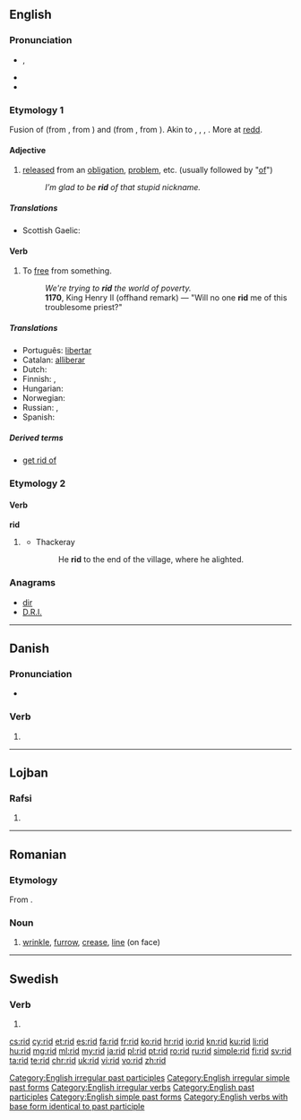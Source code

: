 {{also|riđ}}
==English==

===Pronunciation===
* {{IPA|/ˈrɪd/}}, {{X-SAMPA|/'/}}
* {{audio|en-us-rid.ogg|Audio (US)}}
* {{rhymes|ɪd}}

===Etymology 1===
Fusion of {{etyl|enm|en}} {{term|redden||to deliver from, rid, clear|lang=enm}} (from {{etyl|ang|en}} {{term|hreddan||to deliver, rescue, free from, take away|lang=ang}}, from {{etyl|gem-pro|en}} {{term/t|gem-pro|*hradjaną||to save, deliver}}) and {{etyl|enm|en}} {{term|ridden||to clear away, remove obstructions|lang=enm}} (from {{etyl|ang|en}} {{term|gehryddan|ġeryddan|to clear land|lang=ang}}, from {{etyl|gem-pro|en}} {{term/t|gem-pro|*riudijaną||to clear}}). Akin to {{etyl|ofs|-}} {{term|hredda||to save|lang=ofs}}, {{etyl|de|-}} {{term|retten||to save, deliver|lang=de}}, {{etyl|non|-}} {{term|ryðja||to clear, empty|lang=non}}, {{etyl|non|-}} {{term|hróðja|hrōðja|to clear, strip|lang=non}}. More at [[redd]].

====Adjective====
{{en-adj|-}}

# [[released]] from an [[obligation]], [[problem]], etc. (usually followed by "[[of]]")
#: ''I’m glad to be '''rid''' of that stupid nickname.''

=====Translations=====
{{trans-top|released from}}
* Scottish Gaelic: {{t|gd|cuidhteas}}
{{trans-mid}}
{{trans-bottom}}

====Verb====
{{en-verb|rids|ridding|'''rid''' or '''[[ridded]]'''|'''[[rid]]''' or '''[[ridden]]'''}}

# To [[free]] from something.
#: ''We're trying to '''rid''' the world of poverty.''
#: '''1170''', King Henry II (offhand remark) — "Will no one '''rid''' me of this troublesome priest?"

=====Translations=====
* Português: [[libertar]]
* Catalan: [[alliberar]]
* Dutch: {{t+|nl|kwijt}}
* Finnish: {{t+|fi|vapauttaa}}, {{t+|fi|päästää}}
* Hungarian: {{t+|hu|megszabadít}}
* Norwegian: {{t|no|kvitt}}
* Russian: {{t+|ru|избавлять|sc=Cyrl|tr=izbavlját'}} {{impf}}, {{t+|ru|избавить|sc=Cyrl|tr=izbávit'}} {{pf.}}
* Spanish: {{t+|es|liberar}}

=====Derived terms=====
* [[get rid of]]

===Etymology 2===

====Verb====
'''rid'''

# {{context|obsolete|lang=en}} {{en-past of|ride}}
#* Thackeray
#*: He '''rid''' to the end of the village, where he alighted.

===Anagrams===
* [[dir#English|dir]]
* [[D.R.I.#English|D.R.I.]]

[[Category:English irregular past participles]]
[[Category:English irregular simple past forms]]
[[Category:English irregular verbs]]
[[Category:English past participles]]
[[Category:English simple past forms]]
[[Category:English verbs with base form identical to past participle]]

----

==Danish==

===Pronunciation===
* {{IPA|/riːd/|[ʁiðˀ]|lang=da}}

===Verb===
{{head|da|verb form}}

# {{form of|imperative|ride|lang=da}}

----

==Lojban==

===Rafsi===
{{jbo-rafsi}}

# {{jbo-rafsi of|crida}}

----

==Romanian==

===Etymology===
From {{etyl|fr|ro}} {{term|ride|lang=fr}}.

===Noun===
{{ro-noun|n|riduri}}

# [[wrinkle]], [[furrow]], [[crease]], [[line]] (on face)

----

==Swedish==

===Verb===
{{head|sv|verb form}}

# {{sv-verb-form-imp|rida}}

[[cs:rid]]
[[cy:rid]]
[[et:rid]]
[[es:rid]]
[[fa:rid]]
[[fr:rid]]
[[ko:rid]]
[[hr:rid]]
[[io:rid]]
[[kn:rid]]
[[ku:rid]]
[[li:rid]]
[[hu:rid]]
[[mg:rid]]
[[ml:rid]]
[[my:rid]]
[[ja:rid]]
[[pl:rid]]
[[pt:rid]]
[[ro:rid]]
[[ru:rid]]
[[simple:rid]]
[[fi:rid]]
[[sv:rid]]
[[ta:rid]]
[[te:rid]]
[[chr:rid]]
[[uk:rid]]
[[vi:rid]]
[[vo:rid]]
[[zh:rid]]